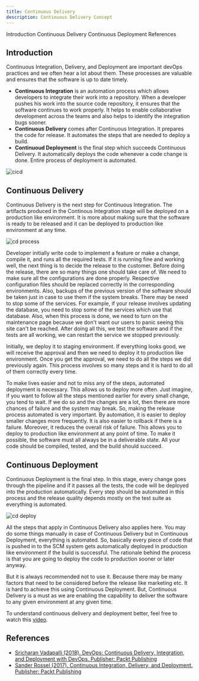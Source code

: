 ```yaml
---
title: Continuous Delivery
description: Continuous Delivery Concept
---
```


<AnchorLinks>
  <AnchorLink>Introduction</AnchorLink>
  <AnchorLink>Continuous Delivery</AnchorLink>
  <AnchorLink>Continuous Deployment</AnchorLink>
  <AnchorLink>References</AnchorLink>
</AnchorLinks>

## Introduction

Continuous Integration, Delivery, and Deployment are important devOps practices and we often hear a lot about them. These processes are valuable and ensures that the software is up to date timely.

- **Continuous Integration** is an automation process which allows developers to integrate their work into a repository. When a developer pushes his work into the source code repository, it ensures that the software continues to work properly. It helps to enable collaborative development across the teams and also helps to identify the integration bugs sooner.
- **Continuous Delivery** comes after Continuous Integration. It prepares the code for release. It automates the steps that are needed to deploy a build.
- **Continuoud Deployment** is the final step which succeeds Continuous Delivery. It automatically deploys the code whenever a code change is done. Entire process of deployment is automated.

![cicd](src/pages/concepts/continuous-delivery/images/cicd.jpg)

## Continuous Delivery

Continuous Delivery is the next step for Continuous Integration. The artifacts produced in the Continous Integration stage will be deployed on a production like environment. It is more about making sure that the software is ready to be released and it can be deployed to production like environment at any time.

![cd process](src/pages/concepts/continuous-delivery/images/cd_process.png)

Developer initially write code to implement a feature or make a change, compile it, and runs all the required tests. If it is running fine and working well, the next thing is to decide the release to the customer. Before doing the release, there are so many things one should take care of. We need to make sure all the configurations are done properly. Respective configuration files should be replaced correctly in the corresponding environments. Also, backups of the previous version of the software should be taken just in case to use them if the system breaks. There may be need to stop some of the services. For example, if your release involves updating the database, you need to stop some of the services which use that database. Also, when this process is done, we need to turn on the maintenance page because we don't want our users to panic seeing this site can't be reached. After doing all this, we test the software and if the tests are all working, we can restart the service we stopped previously.

Initially, we deploy it to staging environment. If everything looks good, we will receive the approval and then we need to deploy it to production like environment. Once you get the approval, we need to do all the steps we did previously again. This process involves so many steps and it is hard to do all of them correctly every time.

To make lives easier and not to miss any of the steps, automated deployment is necessary. This allows us to deploy more often. Just imagine, if you want to follow all the steps mentioned earlier for every small change, you tend to wait. If we do so and the changes are a lot, then there are more chances of failure and the system may break. So, making the release process automated is very important. By automation, it is easier to deploy smaller changes more frequently. It is also easier to rollback if there is a failure. Moreover, it reduces the overall risk of failure. This allows you to deploy to production like environment at any point of time. To make it possible, the software must all always be in a deliverable state. All your code should be compiled, tested, and the build should succeed.

## Continuous Deployment

Continuous Deployment is the final step. In this stage, every change goes through the pipeline and if it passes all the tests, the code will be deployed into the production automatically. Every step should be automated in this process and the release quality depends mostly on the test suite as everything is automated.

![cd deploy](src/pages/concepts/continuous-delivery/images/cdply_process.png)

All the steps that apply in Continuous Delivery also applies here. You may do some things manually in case of Continuous Delivery but in Continuous Deployment, everything is automated. So, basically every piece of code that is pushed in to the SCM system gets automatically deployed in production like environment if the build is successful. The rationale behind the process is that you are going to deploy the code to production sooner or later anyway.

But it is always recommended not to use it. Because there may be many factors that need to be considered before the release like marketing etc. It is hard to achieve this using Continuous Deployment. But, Continuous Delivery is a must as we are enabling the capability to deliver the software to any given environment at any given time.

To understand continuous delivery and deployment better, feel free to watch this [video](https://mediacenter.ibm.com/media/Continuous+delivery+vs.+continuous+deployment/0_lcetzlcd).

## References

- [Sricharan Vadapalli (2018). DevOps: Continuous Delivery, Integration, and Deployment with DevOps. Publisher: Packt Publishing](https://learning.oreilly.com/library/view/devops-continuous-delivery/9781789132991/)
- [Sander Rossel (2017). Continuous Integration, Delivery, and Deployment. Publisher: Packt Publishing](https://learning.oreilly.com/library/view/continuous-integration-delivery/9781787286610/)
